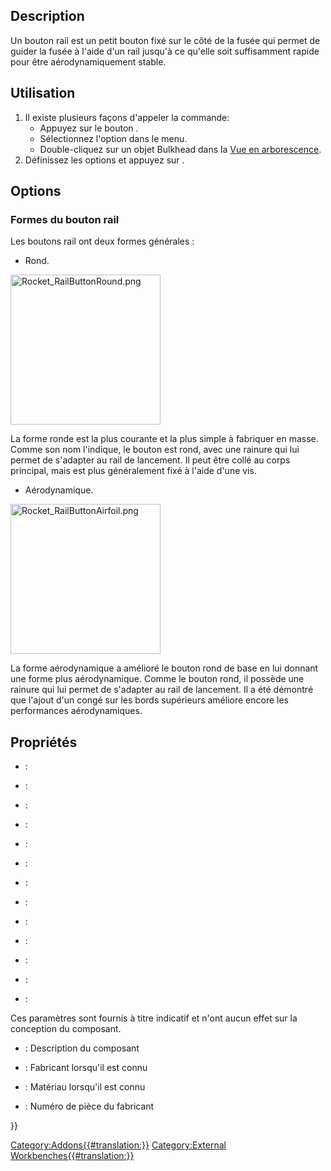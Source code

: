 <languages/>

{{Docnav/fr
|[[Rocket_LaunchLug/fr|Rampe de lancement]]
|[[Rocket_RailGuide/fr|Guide rail]]
|[[Rocket_Workbench/fr|Atelier Rocket]]
|IconL=Rocket_LaunchLug.svg
|IconR=Rocket_RailGuide.svg
|IconC=RocketWorkbench.svg
}}

{{GuiCommand/fr
|Name=Rocket RailButton
|Name/fr=Rocket Bouton rail
|MenuLocation=Rocket → Launch Guides → Rail Button
|Workbenches=[[Rocket_Workbench/fr|Rocket]]
|Version=0.19
}}

== Description ==

Un bouton rail est un petit bouton fixé sur le côté de la fusée qui permet de guider la fusée à l'aide d'un rail jusqu'à ce qu'elle soit suffisamment rapide pour être aérodynamiquement stable.

<span id="Usage"></span>
== Utilisation ==

# Il existe plusieurs façons d'appeler la commande:
#* Appuyez sur le bouton {{Button|[[Image:Rocket_RailGuide.svg|16px]] [[Rocket_RailButton|Rail Button]]}}.
#* Sélectionnez l'option {{MenuCommand|Rocket → Launch Guides→ [[Image:Rocket_RailButton.svg|16px]] Rail Button}} dans le menu.
#* Double-cliquez sur un objet Bulkhead dans la [[Tree_view/fr|Vue en arborescence]].
# Définissez les options et appuyez sur {{Button|OK}}.

== Options ==

<span id="Rail_Button_Shapes"></span>
=== Formes du bouton rail ===

Les boutons rail ont deux formes générales : 

* Rond.

[[File:Rocket_RailButtonRound.png|240px]]
{{Caption|Bouton rail rond}}

La forme ronde est la plus courante et la plus simple à fabriquer en masse. Comme son nom l'indique, le bouton est rond, avec une rainure qui lui permet de s'adapter au rail de lancement. Il peut être collé au corps principal, mais est plus généralement fixé à l'aide d'une vis.

*Aérodynamique.

[[File:Rocket_RailButtonAirfoil.png|240px]]
{{Caption|Bouton rail aérodynamique}}

La forme aérodynamique a amélioré le bouton rond de base en lui donnant une forme plus aérodynamique. Comme le bouton rond, il possède une rainure qui lui permet de s'adapter au rail de lancement. Il a été démontré que l'ajout d'un congé sur les bords supérieurs améliore encore les performances aérodynamiques.

<span id="Properties"></span>
== Propriétés ==

{{TitleProperty|Rail Button}}

* {{PropertyData|Base Thickness}}:
* {{PropertyData|Countersink Angle}}:
* {{PropertyData|Fastener}}:
* {{PropertyData|Fillet Radius}}:
* {{PropertyData|Filleted Top}}:
* {{PropertyData|Head Diameter}}:
* {{PropertyData|Inner Diameter}}:
* {{PropertyData|Length}}:
* {{PropertyData|Outer Diameter}}:
* {{PropertyData|Rail Button Type}}:
* {{PropertyData|Shank Diameter}}:
* {{PropertyData|Thickness}}:
* {{PropertyData|Top Thickness}}:

{{TitleProperty|Rocket Component}}

Ces paramètres sont fournis à titre indicatif et n'ont aucun effet sur la conception du composant.

* {{PropertyData|Description}} : Description du composant
* {{PropertyData|Manufacturer}} : Fabricant lorsqu'il est connu
* {{PropertyData|Material}} : Matériau lorsqu'il est connu
* {{PropertyData|Part Number}} : Numéro de pièce du fabricant


{{Docnav/fr
|[[Rocket_LaunchLug/fr|Rampe de lancement]]
|[[Rocket_RailGuide/fr|Guide rail]]
|[[Rocket_Workbench/fr|Atelier Rocket]]
|IconL=Rocket_LaunchLug.svg
|IconR=Rocket_RailGuide.svg
|IconC=RocketWorkbench.svg
}}

{{Userdocnavi{{#translation:}}}}
[[Category:Addons{{#translation:}}]]
[[Category:External Workbenches{{#translation:}}]]